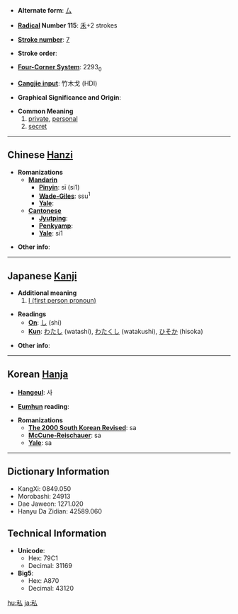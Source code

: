 * '''Alternate form''': [[厶]]

* '''[[Wiktionary:Chinese radical index| Radical]] Number 115''': [[Wiktionary:Chinese radical index 禾|禾]]+2 strokes

* '''[[Wiktionary:Chinese total strokes index|Stroke number]]''': [[Wiktionary:Chinese total strokes index 7|7]]

* '''Stroke order''': 

* '''[[Wiktionary:Chinese four corner index|Four-Corner System]]''': 2293<sub>0</sub>

* '''[[Wiktionary:Chinese Cangjie index|Cangjie input]]''': 竹木戈 (HDI)

* '''Graphical Significance and Origin''': 

* '''Common Meaning'''
*#[[private]], [[personal]]
*# [[secret]]


----

== Chinese [[Hanzi]] ==

* '''Romanizations'''
** '''[[Mandarin]]'''
*** '''[[Pinyin]]''': sī (si1)
*** '''[[Wade-Giles]]''': ssu<sup>1</sup>
*** '''[[Yale]]''': 
** '''[[Cantonese]]'''
*** '''[[Jyutping]]''':
*** '''[[Penkyamp]]''': 
*** '''[[Yale]]''': si1

* '''Other info''': 

----

== Japanese [[Kanji]] ==

* '''Additional meaning'''
*# [[I#English|I (first person pronoun)]]

* '''Readings'''
** '''[[On]]''': [[し]] (shi)
** '''[[Kun]]''': [[わたし]] (watashi), [[わたくし]] (watakushi), [[ひそか]] (hisoka)

* '''Other info''':  

----

== Korean [[Hanja]] ==

* '''[[Hangeul]]''': 사

* '''[[Eumhun]] reading''': 

* '''Romanizations'''
** '''[[The 2000 South Korean Revised Romanization|The 2000 South Korean Revised]]''': sa
** '''[[McCune-Reischauer]]''': sa
** '''[[Yale]]''': sa

----

== Dictionary Information ==

* KangXi: 0849.050
* Morobashi: 24913
* Dae Jaweon: 1271.020
* Hanyu Da Zidian: 42589.060

== Technical Information ==

* '''Unicode''':
** Hex: 79C1
** Decimal: 31169
* '''Big5''':
** Hex: A870
** Decimal: 43120


[[hu:私]]
[[ja:私]]